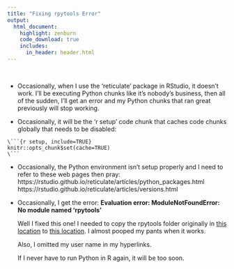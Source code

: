 ```yaml
---
title: "Fixing rpytools Error"
output:
  html_document: 
    highlight: zenburn
    code_download: true
    includes:
      in_header: header.html
---
```

\ 
\ 
\ 

+ Occasionally, when I use the 'reticulate' package in RStudio, it doesn't work. I'll be executing Python chunks like it's nobody's business, then all of the sudden, I'll get an error and my Python chunks that ran great previously will stop working.

+ Occasionally, it will be the 'r setup' code chunk that caches code chunks globally that needs to be disabled:
```
\```{r setup, include=TRUE}
knitr::opts_chunk$set(cache=TRUE)
\```
```

+ Occasionally, the Python environment isn't setup properly and I need to refer to these web pages then pray:
https://rstudio.github.io/reticulate/articles/python_packages.html
https://rstudio.github.io/reticulate/articles/versions.html

+ Occasionally, I get the error: **Evaluation error: ModuleNotFoundError: No module named 'rpytools'**

  Well I fixed this one! I needed to copy the rpytools folder originally in [this location](C:\Users\...\Documents\R\win-library\4.0\reticulate\python) to [this location](C:\Users\...\anaconda3\envs\r-reticulate\Lib). I almost pooped my pants when it works. 

  Also, I omitted my user name in my hyperlinks.

  If I never have to run Python in R again, it will be too soon.
